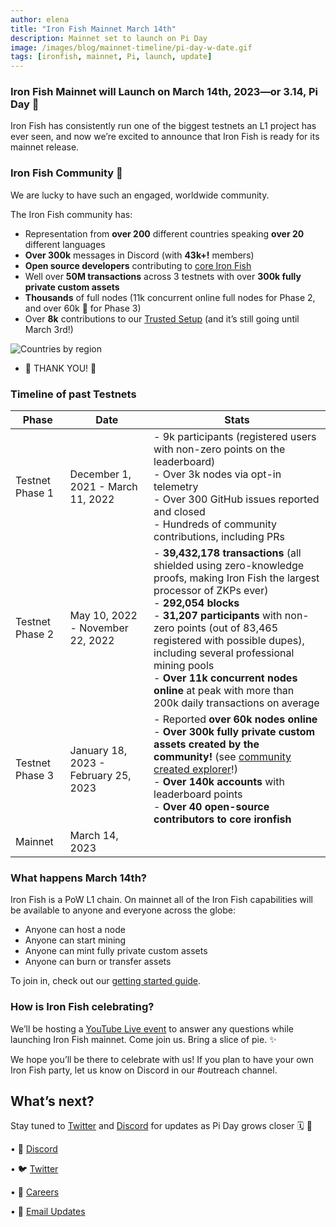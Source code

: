 ```yaml
---
author: elena
title: "Iron Fish Mainnet March 14th"
description: Mainnet set to launch on Pi Day
image: /images/blog/mainnet-timeline/pi-day-w-date.gif
tags: [ironfish, mainnet, Pi, launch, update]
---
```



### Iron Fish Mainnet will Launch on March 14th, 2023—or 3.14, Pi Day 🍰

Iron Fish has consistently run one of the biggest testnets an L1 project has ever seen, and now we’re excited to announce that Iron Fish is ready for its mainnet release.

### Iron Fish Community 💖

We are lucky to have such an engaged, worldwide community.

The Iron Fish community has:

-   Representation from **over 200** different countries speaking **over 20** different languages
-   **Over 300k** messages in Discord (with **43k+!** members)
-   **Open source developers** contributing to [core Iron Fish](https://github.com/iron-fish/ironfish)
-   Well over **50M transactions** across 3 testnets with over **300k fully private custom assets**
-   **Thousands** of full nodes (11k concurrent online full nodes for Phase 2, and over 60k 🫣 for Phase 3)
-   Over **8k** contributions to our [Trusted Setup](https://ironfish.network/blog/2023/02/13/trusted-setup-ceremony) (and it’s still going until March 3rd!)

![Countries by region](/images/blog/mainnet-timeline/countries-hires.png)

- 🙌 THANK YOU! 🙌

### Timeline of past Testnets
| Phase | Date | Stats |
|---|---|---|
| Testnet Phase 1 | December 1, 2021 - March 11, 2022 | - 9k participants (registered users with non-zero points on the leaderboard) <br />  - Over 3k nodes via opt-in telemetry <br />  - Over 300 GitHub issues reported and closed<br /> - Hundreds of community contributions, including PRs |
| Testnet Phase 2 | May 10, 2022 - November 22, 2022 | - **39,432,178 transactions** (all shielded using zero-knowledge proofs, making Iron Fish the largest processor of ZKPs ever) <br /> - **292,054 blocks** <br /> - **31,207 participants** with non-zero points (out of 83,465 registered with possible dupes), including several professional mining pools <br /> - **Over 11k concurrent nodes online** at peak with more than 200k daily transactions on average |
| Testnet Phase 3 | January 18, 2023 - February 25, 2023 | - Reported **over 60k nodes online** <br /> - **Over 300k fully private custom assets created by the community!** (see [community created explorer](http://www.oreoscan.info/en/assets)!) <br /> - **Over 140k accounts** with leaderboard points <br /> - **Over 40 open-source contributors to core ironfish** |
| Mainnet | March 14, 2023 |  |                                                                                                                                                                                                                                                                                                                                                                                |
### What happens March 14th?

Iron Fish is a PoW L1 chain. On mainnet all of the Iron Fish capabilities will be available to anyone and everyone across the globe:

-   Anyone can host a node
-   Anyone can start mining
-   Anyone can mint fully private custom assets
-   Anyone can burn or transfer assets

To join in, check out our [getting started guide](https://www.ironfish.network/docs/onboarding/iron-fish-tutorial).

### How is Iron Fish celebrating?

We’ll be hosting a [YouTube Live event](https://youtube.com/live/G5nVp5r0EuE?feature=share) to answer any questions while launching Iron Fish mainnet. Come join us. Bring a slice of pie. ✨

We hope you’ll be there to celebrate with us! If you plan to have your own Iron Fish party, let us know on Discord in our #outreach channel.

## What’s next?

Stay tuned to [Twitter](https://twitter.com/ironfishcrypto) and [Discord](https://discord.ironfish.network/) for updates as Pi Day grows closer 🗓️ 👀

• 🎤 [Discord](https://discord.ironfish.network)

• 🐦 [Twitter](https://twitter.com/ironfishcrypto)

• 🚀 [Careers](https://ironfish.network/careers)

• 📧 [Email Updates](https://ironfish.network/#email-signup)
